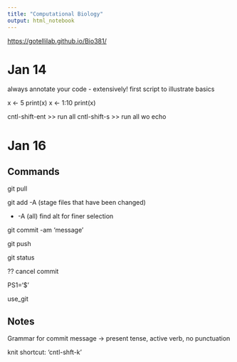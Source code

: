 ```yaml
---
title: "Computational Biology"
output: html_notebook
---
```


<https://gotellilab.github.io/Bio381/>

# Jan 14

always annotate your code - extensively! first script to illustrate basics

x \<- 5 print(x) x \<- 1:10 print(x)

cntl-shift-ent \>\> run all cntl-shift-s \>\> run all wo echo

# Jan 16

## Commands

git pull

git add -A (stage files that have been changed)

-   -A (all) find alt for finer selection

git commit -am 'message'

git push

git status

?? cancel commit

PS1='\$ '

use_git

## Notes

Grammar for commit message -\> present tense, active verb, no punctuation

knit shortcut: 'cntl-shft-k'
